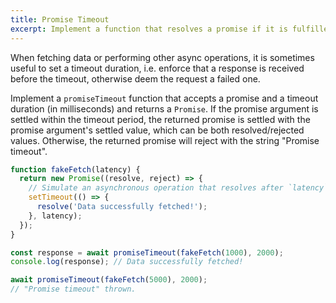 ```yaml
---
title: Promise Timeout
excerpt: Implement a function that resolves a promise if it is fulfilled within a timeout period and rejects otherwise
---
```


When fetching data or performing other async operations, it is sometimes useful to set a timeout duration, i.e. enforce that a response is received before the timeout, otherwise deem the request a failed one.

Implement a `promiseTimeout` function that accepts a promise and a timeout duration (in milliseconds) and returns a `Promise`. If the promise argument is settled within the timeout period, the returned promise is settled with the promise argument's settled value, which can be both resolved/rejected values. Otherwise, the returned promise will reject with the string "Promise timeout".

```js
function fakeFetch(latency) {
  return new Promise((resolve, reject) => {
    // Simulate an asynchronous operation that resolves after `latency`.
    setTimeout(() => {
      resolve('Data successfully fetched!');
    }, latency);
  });
}

const response = await promiseTimeout(fakeFetch(1000), 2000);
console.log(response); // Data successfully fetched!

await promiseTimeout(fakeFetch(5000), 2000);
// "Promise timeout" thrown.
```
